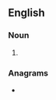 {{also|Nosferatu}}
==English==
{{wikipedia|Nosferatu (word)}}

===Noun===
{{en-noun|nosferatu}}
# {{alternative form of|Nosferatu|lang=en}}

===Anagrams===
* {{anagrams|en|a=aefnorstu|furostane}}